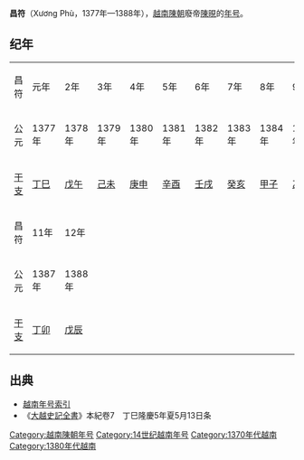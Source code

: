 {{Eranamebox|年号=昌符
|起讫时间= 1377年—1388年
|政权= [[越南陳朝|越南陳朝]]
|帝王= 廢帝[[陳晛|陳晛]]
|历时= 12年
|timeline=
|说明=
}}
'''昌符'''（Xương Phù，1377年—1388年），[[越南陳朝|越南陳朝]]廢帝[[陳晛|陳晛]]的[[年号|年号]]。
==纪年==
{| class="wikitable" style="background-color:#ffffff;text-align:center"
|- style="background-color:#cccccc;font-weight:bold"
|昌符||元年||2年||3年||4年||5年||6年||7年||8年||9年||10年
|-
|公元||1377年||1378年||1379年||1380年||1381年||1382年||1383年||1384年||1385年||1386年
|- 
|[[干支|干支]]||[[丁巳|丁巳]]||[[戊午|戊午]]||[[己未|己未]]||[[庚申|庚申]]||[[辛酉|辛酉]]||[[壬戌|壬戌]]||[[癸亥|癸亥]]||[[甲子|甲子]]||[[乙丑|乙丑]]||[[丙寅|丙寅]]
|- style="background-color:#cccccc;font-weight:bold"
|昌符||11年||12年
|-
|公元||1387年||1388年
|- 
|[[干支|干支]]||[[丁卯|丁卯]]||[[戊辰|戊辰]]
|}

==出典==
*[[越南年号索引|越南年号索引]]
*《[[大越史記全書|大越史記全書]]》本紀卷7　丁巳隆慶5年夏5月13日条

{{年号|[[隆慶_(陳睿宗)|隆庆]]|[[越南年号索引|越南陳朝年号]]|[[光泰|光泰]]}}
{{越南年號}}
[[Category:越南陳朝年号|Category:越南陳朝年号]]
[[Category:14世纪越南年号|Category:14世纪越南年号]]
[[Category:1370年代越南|Category:1370年代越南]]
[[Category:1380年代越南|Category:1380年代越南]]